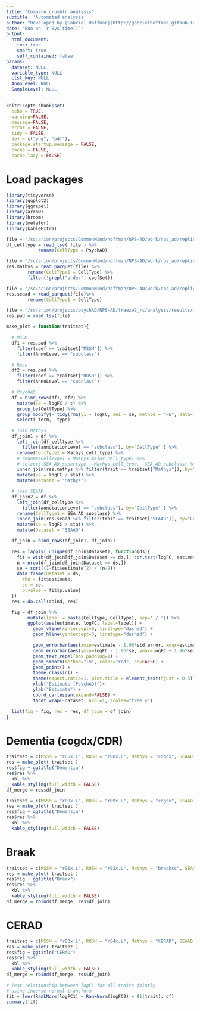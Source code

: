 ```yaml
---
title: "Compare crumblr analysis"
subtitle: 'Automated analysis'
author: "Developed by [Gabriel Hoffman](http://gabrielhoffman.github.io/)"
date: "Run on `r Sys.time()`"
output: 
  html_document:
    toc: true
    smart: true
    self_contained: false
params:
  dataset: NULL
  variable_type: NULL
  ctst_key: NULL
  AnnoLevel: NULL
  SampleLevel: NULL
---
```



<!---
cd /sc/arion/projects/CommonMind/hoffman/NPS-AD/work/nps_ad/analysis/freeze2/revision/replication
R
system("git pull"); rmarkdown::render("compare_crumblr.Rmd")

--->

```r
knitr::opts_chunk$set(
  echo = TRUE,
  warning=FALSE,
  message=FALSE,
  error = FALSE,
  tidy = FALSE,
  dev = c("png", "pdf"),
  package.startup.message = FALSE,
  cache = FALSE,
  cache.lazy = FALSE)
```

# Load packages
```r
library(tidyverse)
library(ggplot2)
library(ggrepel)
library(arrow)
library(broom)
library(metafor)
library(kableExtra)
```

```r
file = "/sc/arion/projects/CommonMind/hoffman/NPS-AD/work/nps_ad/replication/celltype_mapping.tsv"
df_celltype = read_tsv( file ) %>%
            rename(CellType = PsychAD)

file = "/sc/arion/projects/CommonMind/hoffman/NPS-AD/work/nps_ad/replication/Mathys_2023/Mathys_Cell_2023_Cell_Type_crumblr.parquet"
res.mathys = read_parquet(file) %>%
        rename(CellType1 = CellType) %>%
        filter(!grepl("order", coefSet))

file = "/sc/arion/projects/CommonMind/hoffman/NPS-AD/work/nps_ad/replication/SEA_AD/SEA_AD_crumblr.parquet"
res.seaad = read_parquet(file)%>%
        rename(CellType1 = CellType)

file = "/sc/arion/projects/psychAD/NPS-AD/freeze2_rc/analysis/results/topTable_combined_crumblr.tsv.gz"
res.pad = read_tsv(file)

make_plot = function(traitset){

  # MSSM 
  df1 = res.pad %>%
    filter(coef == traitset["MSSM"]) %>%
    filter(AnnoLevel == "subclass")

  # Rush
  df2 = res.pad %>%
    filter(coef == traitset["RUSH"]) %>%
    filter(AnnoLevel == "subclass")

  # PsychAD
  df = bind_rows(df1, df2) %>%
    mutate(se = logFC / t) %>%
    group_by(CellType) %>%
    group_modify(~ tidy(rma(yi = logFC, sei = se, method = "FE", data=.))) %>%
    select(-term, -type)

  # join Mathys
  df_join1 = df %>%
    left_join(df_celltype %>% 
      filter(annotationLevel == "subclass"), by="CellType" ) %>%
    rename(CellType1 = Mathys_cell_type) %>%
    # rename(CellType1 = Mathys_major_cell_type) %>%
    # select(-SEA_AD_supertype, -Mathys_cell_type, -SEA_AD_subclass) %>%
    inner_join(res.mathys %>% filter(trait == traitset["Mathys"]), by="CellType1") %>%
    mutate(se = logFC / stat) %>%
    mutate(Dataset = "Mathys")

  # join SEAAD
  df_join2 = df %>%
    left_join(df_celltype %>% 
      filter(annotationLevel == "subclass"), by="CellType" ) %>%
    rename(CellType1 = SEA_AD_subclass) %>%
    inner_join(res.seaad %>% filter(trait == traitset["SEAAD"]), by="CellType1") %>%
    mutate(se = logFC / stat) %>%
    mutate(Dataset = "SEAAD")

  df_join = bind_rows(df_join1, df_join2)

  res = lapply( unique(df_join$Dataset), function(ds){
    fit = with(df_join[df_join$Dataset == ds,], cor.test(logFC, estimate, method="spearman"))
    n = nrow(df_join[df_join$Dataset == ds,])
    se = sqrt((1-fit$estimate^2) / (n-2))
    data.frame(Dataset = ds, 
      rho = fit$estimate, 
      se = se,
      p.value = fit$p.value)
  })
  res = do.call(rbind, res)   

  fig = df_join %>%
        mutate(label = paste(CellType, CellType1, sep=' / ')) %>%
        ggplot(aes(estimate, logFC, label=label)) +
          geom_vline(xintercept=0, linetype="dashed") +
          geom_hline(yintercept=0, linetype="dashed") +

          geom_errorbar(aes(xmin=estimate - 1.96*std.error, xmax=estimate + 1.96*std.error), width=0, alpha = .4, color="grey70") +
          geom_errorbar(aes(ymin=logFC - 1.96*se, ymax=logFC + 1.96*se), width=0, alpha = .4, color="grey70") +
          geom_text_repel(box.padding=1) +         
          geom_smooth(method="lm", color="red", se=FALSE) +
          geom_point() +
          theme_classic() +
          theme(aspect.ratio=1, plot.title = element_text(hjust = 0.5)) +
          xlab("Estimate (PsychAD)")+
          ylab("Estimate") +
          coord_cartesian(expand=FALSE) +
          facet_wrap(~Dataset, ncol=1, scales="free_y") 

  list(fig = fig, res = res, df_join = df_join)
}
```

<!----
# AD
```r
traitset = c(MSSM = "c02xAD - c02xControl", RUSH = "c03xAD - c03xControl", Mathys = "ADdiag2types", SEAAD = 'none')
res = make_plot( traitset ) 
res$fig + ggtitle("AD")
```
--->

# Dementia (cogdx/CDR)
```r
traitset = c(MSSM = "r05x.L", RUSH = "r06x.L", Mathys = "cogdx", SEAAD = "Cognitive.Status")
res = make_plot( traitset ) 
res$fig + ggtitle("Dementia")
res$res %>%
  kbl %>%
  kable_styling(full_width = FALSE)
df_merge = res$df_join
```

```r
traitset = c(MSSM = "r09x.L", RUSH = "r09x.L", Mathys = "cogdx", SEAAD = "Cognitive.Status")
res = make_plot( traitset ) 
res$fig + ggtitle("Dementia")
res$res %>%
  kbl %>%
  kable_styling(full_width = FALSE)
```

# Braak
```r
traitset = c(MSSM = "r01x.L", RUSH = "r02x.L", Mathys = "braaksc", SEAAD = "Braak.value")
res = make_plot( traitset ) 
res$fig + ggtitle("Braak")
res$res %>%
  kbl %>%
  kable_styling(full_width = FALSE)
df_merge = rbind(df_merge, res$df_join)
```

# CERAD
```r
traitset = c(MSSM = "r03x.L", RUSH = "r04x.L", Mathys = "CERAD", SEAAD = "CERAD.value")
res = make_plot( traitset ) 
res$fig + ggtitle("CERAD")
res$res %>%
  kbl %>%
  kable_styling(full_width = FALSE)
df_merge = rbind(df_merge, res$df_join)
```


```r

# Test relationship between logFC for all traits jointly
# using inverse normal transform
fit = lmer(RankNorm(logFC1) ~ RankNorm(logFC2) + (1|trait), df)
summary(fit)

```





















